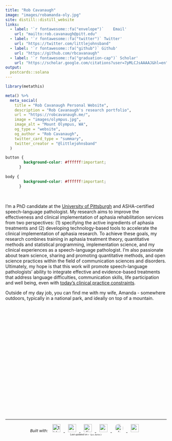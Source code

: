 ```yaml
---
title: "Rob Cavanaugh"
image: "images/robamanda-oly.jpg"
site: distill::distill_website
links:
  - label: '`r fontawesome::fa("envelope")`    Email'
    url: "mailto:rob.cavanaugh@pitt.edu"
  - label: '`r fontawesome::fa("twitter")` Twitter'
    url: "https://twitter.com/littlejohnsband"
  - label: '`r fontawesome::fa("github")` Github'
    url: "https://github.com/rbcavanaugh"
  - label: '`r fontawesome::fa("graduation-cap")` Scholar'
    url: "https://scholar.google.com/citations?user=7pMLCJsAAAAJ&hl=en"
output:
  postcards::solana
---
```

 
```r
library(metathis)

meta() %>%
  meta_social(
    title = "Rob Cavanaugh Personal Website",
    description = "Rob Cavanaugh's research portfolio",
    url = "https://robcavanaugh.me/",
    image = "images/olympus.jpg",
    image_alt = "Mount Olympus, WA",
    og_type = "website",
    og_author = "Rob Cavanaugh",
    twitter_card_type = "summary",
    twitter_creator = "@littlejohnsband"
  )

```

```css
button {
        background-color: #ffffff!important;
      }
      
body {
        background-color: #ffffff!important;
      }
```
<br>

I’m a PhD candidate at the [University of Pittsburgh](https://www.lrcl.pitt.edu/) and ASHA-certified speech-language pathologist. My research aims to improve the effectiveness and clinical implementation of aphasia rehabilitation services from two perspectives: (1) specifying the active ingredients of aphasia treatments and (2) developing technology-based tools to accelerate the clinical implementation of aphasia research. To achieve these goals, my research combines training in aphasia treatment theory, quantitative methods and statistical programming, implementation science, and my clinical experiences as a speech-language pathologist. I’m also passionate about team science, sharing and promoting quantitative methods, and open science practices within the field of communication sciences and disorders. Ultimately, my hope is that this work will promote speech-language pathologists’ ability to integrate effective and evidence-based treatments that address language difficulties, communication skills, life participation and well being, even with [today's clinical practice constraints](https://podcasts.apple.com/ph/podcast/episode-77-voltage-drop-and-aphasia-treatment/id1166457367?i=1000539987679). 

Outside of my day job, you can find me with my wife, Amanda - somewhere outdoors, typically in a national park, and ideally on top of a mountain.


<div style = "box-sizing: border-box;
    min-height: 10%;
    padding: 0 0 50px;
    position: relative;">
    
<center style = "bottom: 0;
    height: 50px;
    left: 0;
    position: absolute;
    width: 100%;">
    
<hr>

<p style="padding-bottom:10px;"><em style="font-size:.75rem;">Built with:</em>
<a href="https://www.tidyverse.org/" target="_blank">
  <img border="0" alt="tidyverse logo" src = "images/tidyverse.svg" height="25px" width="auto" style="margin:0 10px;">
</a>
<a href="https://rmarkdown.rstudio.com/" target="_blank">
  <img border="0" alt="rmarkdown logo" src = "images/rmarkdown.png" height="25px" width="auto" style="margin:0 10px;">
</a>
<a href="https://rstudio.github.io/distill/" target="_blank">
  <img border="0" alt="distill logo" src = "images/distill.png" height="25px" width="auto" style="margin:0 10px;">
</a>
<a href="https://github.com/rstudio/pagedown" target="_blank">
  <img border="0" alt="pagedown logo" src = "images/pagedown.png" height="25px" width="auto" style="margin:0 10px;">
</a>
<a href="http://nickstrayer.me/datadrivencv/" target="_blank">
  <img border="0" alt="datadriven cv logo" src = "images/ddcv.svg" height="25px" width="auto" style="border-radius:10px; margin:0 10px;">
</a>
<a href="https://pkg.garrickadenbuie.com/metathis/" target="_blank">
  <img border="0" alt="metathis logo" src = "images/metathis.png" height="25px" width="auto" style="margin:0 10px;">
</a>
<br>
<em style="font-size:.5em">
Last updated on `r Sys.Date()`
</em>
</p>


</center>

</div>


<!-- body { -->
<!--         background-color: #FFFFFF; -->
<!--       } -->

<!--       .rounded { -->
<!--         border-radius:50%!important; -->
<!--       } -->


